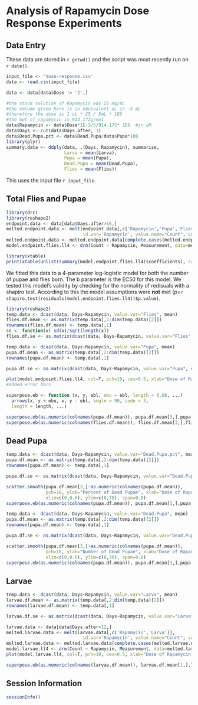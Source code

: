 Analysis of Rapamycin Dose Response Experiments
================================================
Data Entry
-----------

These data are stored in `r getwd()` and the script was most recently run on `r date()`. 

```r
input_file <- 'dose-response.csv'
data <- read.csv(input_file)

data <- data[data$Dose != '2',]

#the stock solution of Rapamycin was 25 mg/mL
#the volume given here is in equivalent uL in ~5 mL
#therefore the dose is 1 uL * 25 / 5mL * 1E6 
#the mwt of rapamycin is 914.172g/mol
data$Rapamycin <- data$Dose*1E-3/5/914.172* 1E6  #in uM
data$Days <- cut(data$Days.after, 3)
data$Dead.Pupa.pct <- data$Dead.Pupa/data$Pupa*100
library(plyr)
summary.data <- ddply(data, .(Days, Rapamycin), summarise,
                      Larva = mean(Larva),
                      Pupa = mean(Pupa),
                      Dead.Pupa = mean(Dead.Pupa),
                      Flies = mean(Flies))
```

This uses the input file `r input_file`.

Total Flies and Pupae
----------------------


```r
library(drc)
library(reshape2)
endpoint.data <- data[data$Days.after>16,]
melted.endpoint.data <- melt(endpoint.data[,c('Rapamycin','Pupa','Flies')], 
                             id.var='Rapamycin', value.name="Count", variable.name="Measurement")
melted.endpoint.data <- melted.endpoint.data[complete.cases(melted.endpoint.data),]
model.endpoint.flies.ll4 <- drm(Count ~ Rapamycin, Measurement, data=melted.endpoint.data, fct=LL.4())
```

```r
library(xtable)
print(xtable(unlist(summary(model.endpoint.flies.ll4)$coefficients), caption = "EC50 Estimates", label = "tab:ed50-summary", digits=3), type='html')
```


We fitted this data to a 4-parameter log-logistic model for both the number of pupae and flies born.  The b parameter is the EC50 for this model.
We tested this model's validity by checking for the normality of redisuals with a shapiro test.  According to this the model assumptions were **not** met (p=`r shapiro.test(residuals(model.endpoint.flies.ll4))$p.value`).

```r
library(reshape2)
temp.data <- dcast(data, Days~Rapamycin, value.var="Flies", mean)
flies.df.mean <- as.matrix(temp.data[,2:dim(temp.data)[2]])
rownames(flies.df.mean) <- temp.data[,1] 
se <- function(x) sd(x)/sqrt(length(x))
flies.df.se <- as.matrix(dcast(data, Days~Rapamycin, value.var="Flies", se)[,2:dim(temp.data)[2]])

temp.data <- dcast(data, Days~Rapamycin, value.var="Pupa", mean)
pupa.df.mean <- as.matrix(temp.data[,2:dim(temp.data)[2]])
rownames(pupa.df.mean) <- temp.data[,1] 

pupa.df.se <- as.matrix(dcast(data, Days~Rapamycin, value.var="Pupa", se)[,2:dim(temp.data)[2]])

plot(model.endpoint.flies.ll4, col=T, pch=19, cex=0.5, xlab="Dose of Rapamycin (uM)")
#added error bars

superpose.eb <- function (x, y, ebl, ebu = ebl, length = 0.08, ...)
  arrows(x, y + ebu, x, y - ebl, angle = 90, code = 3,
  length = length, ...)

superpose.eb(as.numeric(colnames(pupa.df.mean)), pupa.df.mean[3,],pupa.df.se[3,], col=palette()[1] )
superpose.eb(as.numeric(colnames(flies.df.mean)), flies.df.mean[3,],flies.df.se[3,], col=palette()[2] )
```

Dead Pupa
----------

```r
temp.data <- dcast(data, Days~Rapamycin, value.var="Dead.Pupa.pct", mean)
pupa.df.mean <- as.matrix(temp.data[,2:dim(temp.data)[2]])
rownames(pupa.df.mean) <- temp.data[,1] 

pupa.df.se <- as.matrix(dcast(data, Days~Rapamycin, value.var="Dead.Pupa.pct", se)[,2:dim(temp.data)[2]])

scatter.smooth(pupa.df.mean[3,]~as.numeric(colnames(pupa.df.mean)),
               pch=18, ylab="Percent of Dead Pupae", xlab="Dose of Rapamycin (uM)", las=2, 
               xlim=c(0,0.6), ylim=c(0,70), span=0.8)
superpose.eb(as.numeric(colnames(pupa.df.mean)), pupa.df.mean[3,],pupa.df.se[3,] )
```

```r
temp.data <- dcast(data, Days~Rapamycin, value.var="Dead.Pupa", mean)
pupa.df.mean <- as.matrix(temp.data[,2:dim(temp.data)[2]])
rownames(pupa.df.mean) <- temp.data[,1] 

pupa.df.se <- as.matrix(dcast(data, Days~Rapamycin, value.var="Dead.Pupa", se)[,2:dim(temp.data)[2]])

scatter.smooth(pupa.df.mean[3,]~as.numeric(colnames(pupa.df.mean)),
               pch=18, ylab="Number of Dead Pupae", xlab="Dose of Rapamycin (uM)", las=2, 
               xlim=c(0,0.6), ylim=c(0,30), span=0.8)
superpose.eb(as.numeric(colnames(pupa.df.mean)), pupa.df.mean[3,],pupa.df.se[3,] )
```

Larvae
-------

```r
temp.data <- dcast(data, Days~Rapamycin, value.var="Larva", mean)
larvae.df.mean <- as.matrix(temp.data[,2:dim(temp.data)[2]])
rownames(larvae.df.mean) <- temp.data[,1] 

larvae.df.se <- as.matrix(dcast(data, Days~Rapamycin, value.var="Larva", se)[,2:dim(temp.data)[2]])

larvae.data <- data[data$Days.after<12,]
melted.larvae.data <- melt(larvae.data[,c('Rapamycin','Larva')], 
                             id.var='Rapamycin', value.name="Count", variable.name="Measurement")
melted.larvae.data <- melted.larvae.data[complete.cases(melted.larvae.data),]
model.larvae.ll4 <- drm(Count ~ Rapamycin, Measurement, data=melted.larvae.data, fct=LL.4())
plot(model.larvae.ll4, col=T, pch=19, cex=0.5, xlab="Dose of Rapamycin (uM)")

superpose.eb(as.numeric(colnames(larvae.df.mean)), larvae.df.mean[1,],larvae.df.se[1,], col=palette()[1] )
```


Session Information
---------------------

```r
sessionInfo()
```